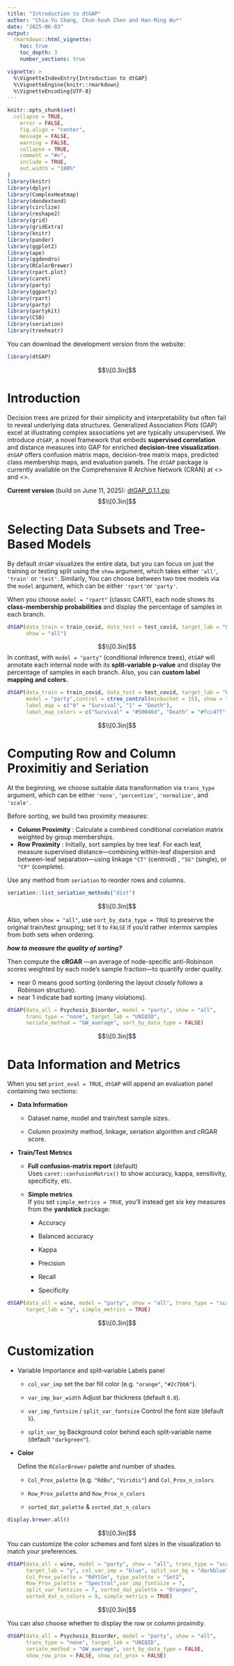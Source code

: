 ```yaml
---
title: "Introduction to dtGAP"
author: "Chia-Yu Chang, Chun-houh Chen and Han-Ming Wu*"
date: "2025-06-03"
output: 
  rmarkdown::html_vignette:
    toc: true
    toc_depth: 3
    number_sections: true  

vignette: >
  %\VignetteIndexEntry{Introduction to dtGAP}
  %\VignetteEngine{knitr::rmarkdown}
  %\VignetteEncoding{UTF-8}
---
```


```r
knitr::opts_chunk$set(
  collapse = TRUE,
	error = FALSE,
	fig.align = "center",
	message = FALSE,
	warning = FALSE,
	collapse = TRUE,
	comment = "#>",
	include = TRUE,
	out.width = "100%"
)
library(knitr)
library(dplyr)
library(ComplexHeatmap)
library(dendextend)
library(circlize)
library(reshape2)
library(grid)
library(gridExtra)
library(knitr)
library(pander)
library(ggplot2)
library(ape)
library(ggdendro)
library(RColorBrewer)
library(rpart.plot)
library(caret)
library(party)
library(ggparty)
library(rpart)
library(party)
library(partykit)
library(C50)
library(seriation)
library(treeheatr)
```

You can download the development version from the website:

```r
library(dtGAP)
```

$$\\[0.3in]$$

# Introduction

Decision trees are prized for their simplicity and interpretability but often fail to reveal underlying data structures. Generalized Association Plots (GAP) excel at illustrating complex associations yet are typically unsupervised. We introduce `dtGAP`, a novel framework that embeds **supervised correlation** and distance measures into GAP for enriched **decision-tree visualization**. `dtGAP` offers confusion matrix maps, decision-tree matrix maps, predicted class membership maps, and evaluation panels. The `dtGAP` package is currently available on the Comprehensive R Archive Network (CRAN) at \<\> and \<\>.

**Current version** (build on June 11, 2025): [dtGAP_0.1.1.zip]() $$\\[0.3in]$$

# Selecting Data Subsets and Tree-Based Models

By default `dtGAP` visualizes the entire data, but you can focus on just the training or testing split using the `show` argument, which takes either `'all'`, `'train'` or `'test'`. Similarly, You can choose between two tree models via the `model` argument, which can be either `'rpart'`or `'party'`.

When you choose `model = "rpart"` (classic CART), each node shows its **class-membership probabilities** and display the percentage of samples in each branch.

```r
dtGAP(data_train = train_covid, data_test = test_covid, target_lab = "Outcome",
      show = "all")
```

$$\\[0.3in]$$ In contrast, with `model = "party"` (conditional inference trees), `dtGAP` will annotate each internal node with its **split-variable p-value** and display the percentage of samples in each branch. Also, you can **custom label mapping and colors.**

```r
dtGAP(data_train = train_covid, data_test = test_covid, target_lab = "Outcome",
      model = "party",control = ctree_control(minbucket = 15), show = "test",
      label_map = c("0" = "Survival", "1" = "Death"), 
      label_map_colors = c("Survival" = "#50046d", "Death" = "#fcc47f"))
```

$$\\[0.3in]$$

# Computing Row and Column Proximitiy and Seriation

At the beginning, we choose suitable data transformation via `trans_type` argument, which can be either `'none'`, `'percentize'`, `'normalize'`, and `'scale'`.

Before sorting, we build two proximity measures:

-   **Column Proximity** : Calculate a combined conditional correlation matrix weighted by group memberships.
-   **Row Proximity** : Initially, sort samples by tree leaf. For each leaf, measure supervised distance—combining within-leaf dispersion and between-leaf separation—using linkage `"CT"` (centroid) , `"SG"` (single), or `"CP"` (complete).

Use any method from `seriation` to reorder rows and columns.

```r
seriation::list_seriation_methods("dist")
```

$$\\[0.3in]$$

Also, when `show = "all"`, use `sort_by_data_type = TRUE` to preserve the original train/test grouping; set it to `FALSE` if you’d rather intermix samples from both sets when ordering.

***how to measure the quality of sorting?***

Then compute the **cRGAR** —an average of node-specific anti-Robinson scores weighted by each node’s sample fraction—to quantify order quality.

-   near 0 means good sorting (ordering the layout closely follows a Robinson structure).
-   near 1 indicate bad sorting (many violations).

```r
dtGAP(data_all = Psychosis_Disorder, model = "party", show = "all", 
      trans_type = "none", target_lab = "UNIQID", 
      seriate_method = "GW_average", sort_by_data_type = FALSE)
```

$$\\[0.3in]$$

# Data Information and Metrics

When you set `print_eval = TRUE`, `dtGAP` will append an evaluation panel containing two sections:

-   **Data Information**

    -   Dataset name, model and train/test sample sizes.

    -   Column proximity method, linkage, seriation algorithm and cRGAR score.

-   **Train/Test Metrics**

    -   **Full confusion‐matrix report** (default)\
        Uses `caret::confusionMatrix()` to show accuracy, kappa, sensitivity, specificity, etc.

    -   **Simple metrics**\
        If you set `simple_metrics = TRUE`, you’ll instead get six key measures from the **yardstick** package:

        -   Accuracy

        -   Balanced accuracy

        -   Kappa

        -   Precision

        -   Recall

        -   Specificity

```r
dtGAP(data_all = wine, model = "party", show = "all", trans_type = "scale",
      target_lab = "y", simple_metrics = TRUE)
```

$$\\[0.3in]$$

# Customization

-   Variable Importance and split‐variable Labels panel

    -   `col_var_imp` set the bar fill color (e.g. `"orange"`, `"#2c7bb6"`).

    -   `var_imp_bar_width` Adjust bar thickness (default `0.8`).

    -   `var_imp_fontsize` / `split_var_fontsize` Control the font size (default `5`).

    -   `split_var_bg` Background color behind each split‐variable name (default `"darkgreen"`).

-   **Color**

    Define the `RColorBrewer` palette and number of shades.

    -   `Col_Prox_palette` (e.g. `"RdBu"`, `"Viridis"`) and `Col_Prox_n_colors`

    -   `Row_Prox_palette` and `Row_Prox_n_colors`

    -   `sorted_dat_palette` & `sorted_dat_n_colors`

```r
display.brewer.all()
```

$$\\[0.3in]$$ You can customize the color schemes and font sizes in the visualization to match your preferences.

```r
dtGAP(data_all = wine, model = "party", show = "all", trans_type = "scale",
      target_lab = "y", col_var_imp = "blue", split_var_bg = "darkblue",
      Col_Prox_palette = "RdYlGn", type_palette = "Set2", 
      Row_Prox_palette = "Spectral",var_imp_fontsize = 7,
      split_var_fontsize = 7, sorted_dat_palette = "Oranges", 
      sorted_dat_n_colors = 9, simple_metrics = TRUE)
```

$$\\[0.3in]$$

You can also choose whether to display the row or column proximity.

```r
dtGAP(data_all = Psychosis_Disorder, model = "party", show = "all", 
      trans_type = "none", target_lab = "UNIQID", 
      seriate_method = "GW_average", sort_by_data_type = FALSE, 
      show_row_prox = FALSE, show_col_prox = FALSE)
```
